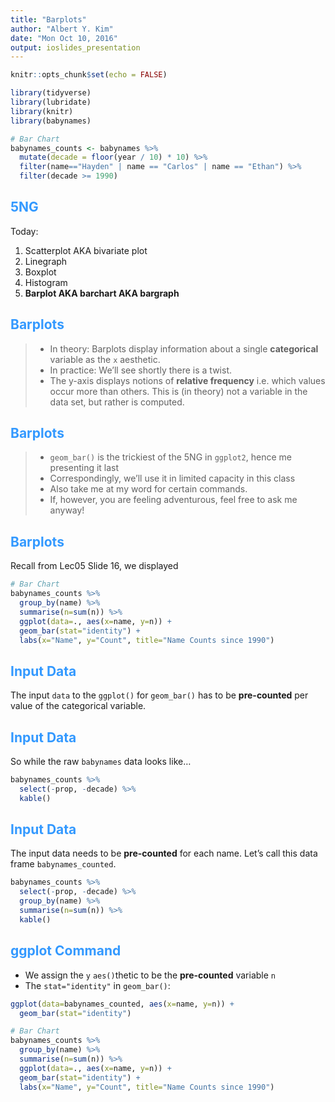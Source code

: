 ```yaml
---
title: "Barplots"
author: "Albert Y. Kim"
date: "Mon Oct 10, 2016"
output: ioslides_presentation
---
```


<style>
h2 { 
 color: #3399ff;		
}
h3 { 
 color: #3399ff;		
}
slides > slide.backdrop {
  background: white;
}
</style>

```r
knitr::opts_chunk$set(echo = FALSE)
```

```r
library(tidyverse)
library(lubridate)
library(knitr)
library(babynames)
```

```r
# Bar Chart
babynames_counts <- babynames %>% 
  mutate(decade = floor(year / 10) * 10) %>% 
  filter(name=="Hayden" | name == "Carlos" | name == "Ethan") %>% 
  filter(decade >= 1990)
```


## 5NG

Today:

1. Scatterplot AKA bivariate plot
1. Linegraph
1. Boxplot
1. Histogram
1. **Barplot AKA barchart AKA bargraph**





## Barplots

> * In theory: Barplots display information about a single **categorical** variable as the `x` aesthetic.
> * In practice: We'll see shortly there is a twist.
> * The y-axis displays notions of **relative frequency** i.e. which values occur more than 
others. This is (in theory) not a variable in the data set, but rather is computed.





## Barplots

> * `geom_bar()` is the trickiest of the 5NG in `ggplot2`, hence me presenting it last
> * Correspondingly, we'll use it in limited capacity in this class
> * Also take me at my word for certain commands.
> * If, however, you are feeling adventurous, feel free to ask me anyway!





## Barplots

Recall from Lec05 Slide 16, we displayed

```r
# Bar Chart
babynames_counts %>% 
  group_by(name) %>% 
  summarise(n=sum(n)) %>% 
  ggplot(data=., aes(x=name, y=n)) +
  geom_bar(stat="identity") +
  labs(x="Name", y="Count", title="Name Counts since 1990")
```




## Input Data

The input `data` to the `ggplot()` for `geom_bar()` has to be **pre-counted** per value of the categorical variable.






## Input Data

So while the raw `babynames` data looks like...

```r
babynames_counts %>% 
  select(-prop, -decade) %>% 
  kable()
```




## Input Data

The input data needs to be **pre-counted** for each name.  Let's call this data
frame `babynames_counted`.

```r
babynames_counts %>% 
  select(-prop, -decade) %>% 
  group_by(name) %>% 
  summarise(n=sum(n)) %>% 
  kable()
```

  

## ggplot Command

* We assign the `y` `aes()`thetic to be the **pre-counted** variable `n`
* The `stat="identity"` in `geom_bar()`:

```r
ggplot(data=babynames_counted, aes(x=name, y=n)) +
  geom_bar(stat="identity")
```

```r
# Bar Chart
babynames_counts %>% 
  group_by(name) %>% 
  summarise(n=sum(n)) %>% 
  ggplot(data=., aes(x=name, y=n)) +
  geom_bar(stat="identity") +
  labs(x="Name", y="Count", title="Name Counts since 1990")
```



